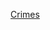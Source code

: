{{Year by category
|m=2
|c=0
|d=0
|y=3
|cat=各國罪案
|sortkey=*
|parent=各年各國罪案
|subcat=2003年罪案
}}
[[Category:2003年各國事件|Crimes]]
